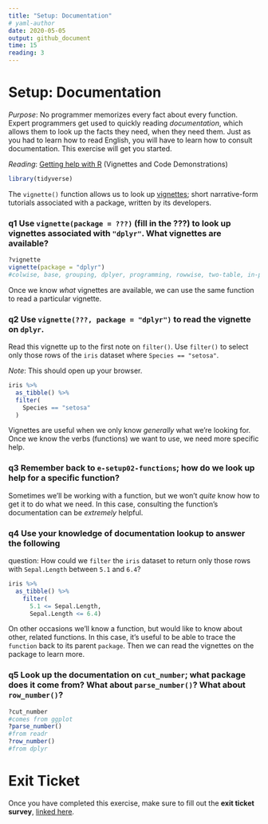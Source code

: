 ```yaml
---
title: "Setup: Documentation"
# yaml-author
date: 2020-05-05
output: github_document
time: 15
reading: 3
---
```


# Setup: Documentation

*Purpose*: No programmer memorizes every fact about every function. Expert programmers get used to quickly reading *documentation*, which allows them to look up the facts they need, when they need them. Just as you had to learn how to read English, you will have to learn how to consult documentation. This exercise will get you started.

*Reading*: [Getting help with R](https://www.r-project.org/help.html) (Vignettes and Code Demonstrations)

```r
library(tidyverse)
```

The `vignette()` function allows us to look up [vignettes](https://stat.ethz.ch/R-manual/R-devel/library/utils/html/vignette.html); short narrative-form tutorials associated with a package, written by its developers.

### **q1** Use `vignette(package = ???)` (fill in the ???) to look up vignettes associated with `"dplyr"`. What vignettes are available?

```r
?vignette
vignette(package = "dplyr")
#colwise, base, grouping, dplyer, programming, rowwise, two-table, in-packages, window-functions
```

Once we know *what* vignettes are available, we can use the same function to read a particular vignette.

### **q2** Use `vignette(???, package = "dplyr")` to read the vignette on `dplyr`.

Read this vignette up to the first note on `filter()`. Use `filter()` to select only those rows of the `iris` dataset where `Species == "setosa"`.

*Note*: This should open up your browser.

```r
iris %>%
  as_tibble() %>%
  filter(
    Species == "setosa"
  )
```

Vignettes are useful when we only know *generally* what we're looking for. Once we know the verbs (functions) we want to use, we need more specific help.

### **q3** Remember back to `e-setup02-functions`; how do we look up help for a specific function?

Sometimes we'll be working with a function, but we won't *quite* know how to get it to do what we need. In this case, consulting the function's documentation can be *extremely* helpful.

### **q4** Use your knowledge of documentation lookup to answer the following

question: How could we `filter` the `iris` dataset to return only those rows with `Sepal.Length` between `5.1` and `6.4`?

```r
iris %>%
  as_tibble() %>%
    filter(
      5.1 <= Sepal.Length,
      Sepal.Length <= 6.4)
```

On other occasions we'll know a function, but would like to know about other, related functions. In this case, it's useful to be able to trace the `function` back to its parent `package`. Then we can read the vignettes on the package to learn more.

### **q5** Look up the documentation on `cut_number`; what package does it come from? What about `parse_number()`? What about `row_number()`?

```r
?cut_number
#comes from ggplot
?parse_number()
#from readr
?row_number()
#from dplyr
```

<!-- include-exit-ticket -->

# Exit Ticket

<!-- -------------------------------------------------- -->

Once you have completed this exercise, make sure to fill out the **exit ticket survey**, [linked here](https://docs.google.com/forms/d/e/1FAIpQLSeuq2LFIwWcm05e8-JU84A3irdEL7JkXhMq5Xtoalib36LFHw/viewform?usp=pp_url&entry.693978880=e-setup03-docs-assignment.Rmd).
